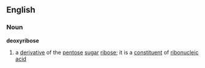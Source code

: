 ==English==
===Noun===
{{wikipedia}}
'''deoxyribose'''
# a [[derivative]] of the [[pentose]] [[sugar]] [[ribose]]; it is a [[constituent]] of [[ribonucleic acid]]